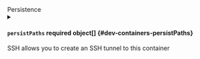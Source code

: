 

<div className="group" data-group="persistence">
<div className="group-name">Persistence</div>


<details className="config-field" data-expandable="true">
<summary>

#### `persistPaths` <span className="config-field-required" data-required="false">required</span> <span className="config-field-type">object[]</span> <span className="config-field-default"></span> <span className="config-field-enum"></span> {#dev-containers-persistPaths}

SSH allows you to create an SSH tunnel to this container

</summary>

<PartialPersistPathsreference />


</details>

</div>